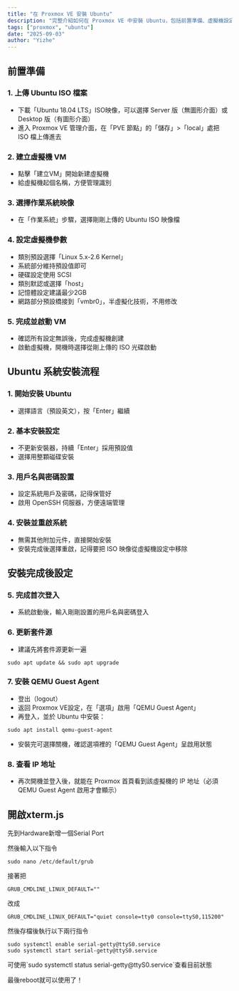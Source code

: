 ```yaml
---
title: "在 Proxmox VE 安裝 Ubuntu"
description: "完整介紹如何在 Proxmox VE 中安裝 Ubuntu，包括前置準備、虛擬機設定、Ubuntu 安裝流程及後續設定。"
tags: ["proxmox", "ubuntu"]
date: "2025-09-03"
author: "Yizhe"
---
```


## 前置準備

### 1\. 上傳 Ubuntu ISO 檔案

- 下載「Ubuntu 18.04 LTS」ISO映像，可以選擇 Server 版（無圖形介面）或 Desktop 版（有圖形介面）
- 進入 Proxmox VE 管理介面，在「PVE 節點」的「儲存」>「local」處把 ISO 檔上傳進去

### 2\. 建立虛擬機 VM

- 點擊「建立VM」開始新建虛擬機
- 給虛擬機起個名稱，方便管理識別

### 3\. 選擇作業系統映像

- 在「作業系統」步驟，選擇剛剛上傳的 Ubuntu ISO 映像檔

### 4\. 設定虛擬機參數

- 類別預設選擇「Linux 5.x-2.6 Kernel」
- 系統部分維持預設值即可
- 硬碟設定使用 SCSI
- 類別默認或選擇「host」
- 記憶體設定建議最少2GB
- 網路部分預設橋接到「vmbr0」，半虛擬化技術，不用修改

### 5\. 完成並啟動 VM

- 確認所有設定無誤後，完成虛擬機創建
- 啟動虛擬機，開機時選擇從剛上傳的 ISO 光碟啟動

## Ubuntu 系統安裝流程

### 1\. 開始安裝 Ubuntu

- 選擇語言（預設英文），按「Enter」繼續

### 2\. 基本安裝設定

- 不更新安裝器，持續「Enter」採用預設值
- 選擇用整顆磁碟安裝

### 3\. 用戶名與密碼設置

- 設定系統用戶及密碼，記得保管好
- 啟用 OpenSSH 伺服器，方便遠端管理

### 4\. 安裝並重啟系統

- 無需其他附加元件，直接開始安裝
- 安裝完成後選擇重啟，記得要把 ISO 映像從虛擬機設定中移除

## 安裝完成後設定

### 5\. 完成首次登入

- 系統啟動後，輸入剛剛設置的用戶名與密碼登入

### 6\. 更新套件源

- 建議先將套件源更新一遍

```
sudo apt update && sudo apt upgrade
```

### 7\. 安裝 QEMU Guest Agent

- 登出（logout）
- 返回 Proxmox VE設定，在「選項」啟用「QEMU Guest Agent」
- 再登入，並於 Ubuntu 中安裝：

```
sudo apt install qemu-guest-agent
```

- 安裝完可選擇關機，確認選項裡的「QEMU Guest Agent」呈啟用狀態

### 8\. 查看 IP 地址

- 再次開機並登入後，就能在 Proxmox 首頁看到該虛擬機的 IP 地址（必須 QEMU Guest Agent 啟用才會顯示）

## 開啟xterm.js

先到Hardware新增一個Serial Port

然後輸入以下指令

```
sudo nano /etc/default/grub
```

接著把

```
GRUB_CMDLINE_LINUX_DEFAULT=""
```

改成

```
GRUB_CMDLINE_LINUX_DEFAULT="quiet console=tty0 console=ttyS0,115200"
```

然後存檔後執行以下兩行指令

```
sudo systemctl enable serial-getty@ttyS0.service
sudo systemctl start serial-getty@ttyS0.service
```

<Callout type="info">
可使用`sudo systemctl status serial-getty@ttyS0.service`查看目前狀態
</Callout>

最後reboot就可以使用了！